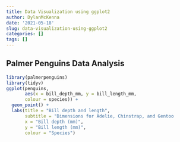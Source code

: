 ```yaml
---
title: Data Visualization using ggplot2
author: DylanMcKenna
date: '2021-05-18'
slug: data-visualization-using-ggplot2
categories: []
tags: []
---
```


## Palmer Penguins Data Analysis
```r
library(palmerpenguins)
library(tidyv)
ggplot(penguins, 
       aes(x = bill_depth_mm, y = bill_length_mm,
       colour = species)) +
  geom_point() +
  labs(title = "Bill depth and length",
       subtitle = "Dimensions for Adelie, Chinstrap, and Gentoo                     Penguins",
       x = "Bill depth (mm)", 
       y = "Bill length (mm)",
       colour = "Species")

```

